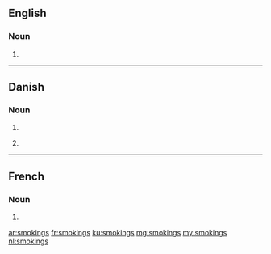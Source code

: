 ==English==

===Noun===
{{head|en|plural}}

# {{plural of|smoking|lang=en}}

----

==Danish==

===Noun===
{{head|da|noun form|g=c}}

# {{genitive singular indefinite of|smoking|lang=da}}
# {{qualifier|unofficial}} {{plural indefinite of|smoking|lang=da}}

----

==French==

===Noun===
{{head|fr|plural}} {{m-p}}

# {{plural of|smoking|lang=fr}}

[[ar:smokings]]
[[fr:smokings]]
[[ku:smokings]]
[[mg:smokings]]
[[my:smokings]]
[[nl:smokings]]